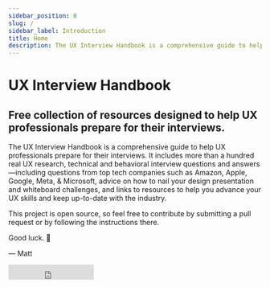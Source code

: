 ```yaml
---
sidebar_position: 0
slug: /
sidebar_label: Introduction
title: Home
description: The UX Interview Handbook is a comprehensive guide to help UX professionals prepare for their interviews. It includes more than a hundred real UX technical and behavioral interview questions and answers—including questions from top tech companies such as Amazon, Apple, Google, Meta, & Microsoft, advice on how to nail your design presentation and whiteboard challenges, and links to resources to help you advance your UX skills and keep up-to-date with the industry.
---
```



# UX Interview Handbook

<h2>
  Free collection of resources designed to help UX professionals prepare for their interviews.
</h2>

The UX Interview Handbook is a comprehensive guide to help UX professionals prepare for their interviews. It includes more than a hundred real UX <Link to='technical/research'>research</Link>, <Link to='technical/ux'>technical</Link> and <Link to='behavioral/ux'>behavioral interview questions</Link> and answers—including questions from top tech companies such as <Link to="/behavioral/companies">Amazon, Apple, Google, Meta, & Microsoft</Link>, advice on how to nail your <Link to='presentations'>design presentation</Link> and <Link to='technical/general'>whiteboard challenges</Link>, and links to <Link to='resources'>resources</Link> to help you advance your UX skills and keep up-to-date with the industry.

This project is open source, so feel free to <Link to="/more/contribute">contribute</Link> by submitting a pull request or by following the instructions there.

Good luck. 💖

— Matt

<HomepageFeatures />

<iframe
  src='https://ghbtns.com/github-btn.html?user=mphuxd&repo=ux-handbook&type=star&count=false&size=large'
  frameBorder='0'
  scrolling='0'
  width='170'
  height='30'
  title='GitHub'
/>
